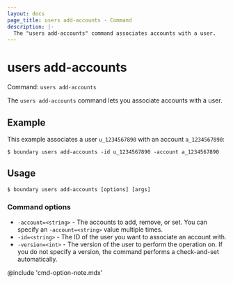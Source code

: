 ```yaml
---
layout: docs
page_title: users add-accounts - Command
description: |-
  The "users add-accounts" command associates accounts with a user.
---
```


# users add-accounts

Command: `users add-accounts`

The `users add-accounts` command lets you associate accounts with a user.

## Example

This example associates a user `u_1234567890` with an account `a_1234567890`:

```shell-session
$ boundary users add-accounts -id u_1234567890 -account a_1234567890
```

## Usage

<CodeBlockConfig hideClipboard>

```shell-session
$ boundary users add-accounts [options] [args]
```

</CodeBlockConfig>

### Command options

- `-account=<string>` - The accounts to add, remove, or set.
You can specify an `-account=<string>` value multiple times.
- `-id=<string>` - The ID of the user you want to associate an account with.
- `-version=<int>` - The version of the user to perform the operation on.
If you do not specify a version, the command performs a check-and-set automatically.

@include 'cmd-option-note.mdx'